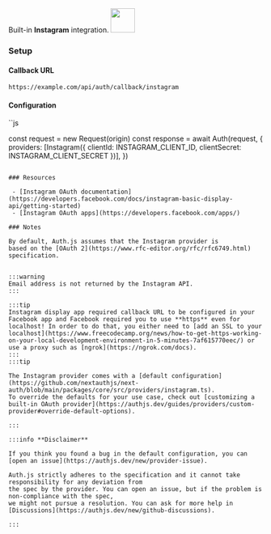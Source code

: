 <div
  style={{
    backgroundColor: "#000",
    display: "flex",
    justifyContent: "space-between",
    color: "#fff",
    padding: 16,
  }}
>
  <span>
    Built-in <b>Instagram</b> integration.
  </span>
  <a href="https://www.instagram.com/">
    <img
      style={{ display: "block" }}
      src="/img/providers/instagram.svg"
      height="48"
      width="48"
    />
  </a>
</div>

### Setup

#### Callback URL

```
https://example.com/api/auth/callback/instagram
```

#### Configuration

``js

const request = new Request(origin)
const response = await Auth(request, {
providers: [Instagram({ clientId: INSTAGRAM_CLIENT_ID, clientSecret: INSTAGRAM_CLIENT_SECRET })],
})

```

### Resources

 - [Instagram OAuth documentation](https://developers.facebook.com/docs/instagram-basic-display-api/getting-started)
 - [Instagram OAuth apps](https://developers.facebook.com/apps/)

### Notes

By default, Auth.js assumes that the Instagram provider is
based on the [OAuth 2](https://www.rfc-editor.org/rfc/rfc6749.html) specification.


:::warning
Email address is not returned by the Instagram API.
:::

:::tip
Instagram display app required callback URL to be configured in your Facebook app and Facebook required you to use **https** even for localhost! In order to do that, you either need to [add an SSL to your localhost](https://www.freecodecamp.org/news/how-to-get-https-working-on-your-local-development-environment-in-5-minutes-7af615770eec/) or use a proxy such as [ngrok](https://ngrok.com/docs).
:::
:::tip

The Instagram provider comes with a [default configuration](https://github.com/nextauthjs/next-auth/blob/main/packages/core/src/providers/instagram.ts).
To override the defaults for your use case, check out [customizing a built-in OAuth provider](https://authjs.dev/guides/providers/custom-provider#override-default-options).

:::

:::info **Disclaimer**

If you think you found a bug in the default configuration, you can [open an issue](https://authjs.dev/new/provider-issue).

Auth.js strictly adheres to the specification and it cannot take responsibility for any deviation from
the spec by the provider. You can open an issue, but if the problem is non-compliance with the spec,
we might not pursue a resolution. You can ask for more help in [Discussions](https://authjs.dev/new/github-discussions).

:::
```
